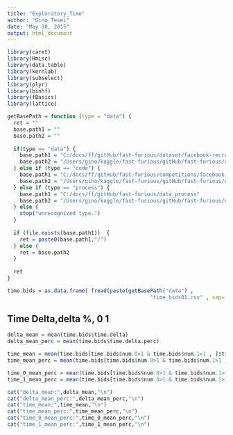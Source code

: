 ```yaml
---
title: "Exploratory_Time"
author: "Gino Tesei"
date: "May 30, 2015"
output: html_document
---
```




```r
library(caret)
library(Hmisc)
library(data.table)
library(kernlab)
library(subselect)
library(plyr)
library(binhf)
library(fBasics)
library(lattice)

getBasePath = function (type = "data") {
  ret = ""
  base.path1 = ""
  base.path2 = ""
  
  if(type == "data") {
    base.path1 = "C:/docs/ff/gitHub/fast-furious/dataset/facebook-recruiting-iv-human-or-bot"
    base.path2 = "/Users/gino/kaggle/fast-furious/gitHub/fast-furious/dataset/facebook-recruiting-iv-human-or-bot/"
  } else if (type == "code") {
    base.path1 = "C:/docs/ff/gitHub/fast-furious/competitions/facebook-recruiting-iv-human-or-bot"
    base.path2 = "/Users/gino/kaggle/fast-furious/gitHub/fast-furious/competitions/facebook-recruiting-iv-human-or-bot/"
  } else if (type == "process") {
    base.path1 = "C:/docs/ff/gitHub/fast-furious/data_process"
    base.path2 = "/Users/gino/kaggle/fast-furious/gitHub/fast-furious/data_process/"
  } else {
    stop("unrecognized type.")
  }
  
  if (file.exists(base.path1))  {
    ret = paste0(base.path1,"/")
  } else {
    ret = base.path2
  }
  
  ret
}

time.bids = as.data.frame( fread(paste(getBasePath("data") , 
                                              "time_bids01.csv" , sep=''))) 


```


## Time Delta,delta %, 0 1  

```r

delta_mean = mean(time.bids$time.delta)
delta_mean_perc = mean(time.bids$time.delta.perc)

time_mean = mean(time.bids[time.bids$num.0>1 & time.bids$num.1>1 , ]$time.mean)
time_mean_perc = mean(time.bids[time.bids$num.0>1 & time.bids$num.1>1 , ]$time.mean.perc)

time_0_mean_perc = mean(time.bids[time.bids$num.0>1 & time.bids$num.1>1 , ]$time.0.mean.perc)
time_1_mean_perc = mean(time.bids[time.bids$num.0>1 & time.bids$num.1>1 , ]$time.1.mean.perc)

cat("delta_mean:",delta_mean,"\n")
cat("delta_mean_perc:",delta_mean_perc,"\n")
cat("time_mean:",time_mean,"\n")
cat("time_mean_perc:",time_mean_perc,"\n")
cat("time_0_mean_perc:",time_0_mean_perc,"\n")
cat("time_1_mean_perc:",time_1_mean_perc,"\n")


```


